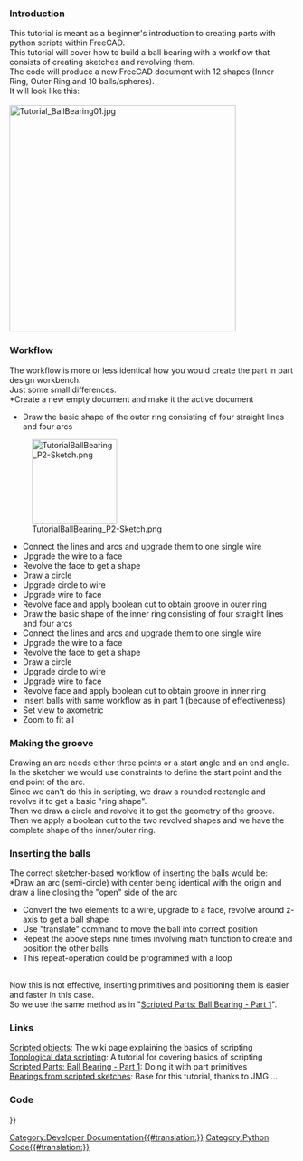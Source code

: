 <languages/>
{{TutorialInfo
|Topic= Part Scripting - Ball Bearing #2
|Level= Beginner
|Time= 30 min
|Author=r-frank
|FCVersion=0.16.6706
|Files=
}}


===Introduction===
This tutorial is meant as a beginner's introduction to creating parts with python scripts within FreeCAD.<br />
This tutorial will cover how to build a ball bearing with a workflow that consists of creating sketches and revolving them.<br />
The code will produce a new FreeCAD document with 12 shapes (Inner Ring, Outer Ring and 10 balls/spheres).<br />
It will look like this:<br />
<br />
[[Image:Tutorial_BallBearing01.jpg|400px]]


===Workflow===
The workflow is more or less identical how you would create the part in part design workbench.<br />
Just some small differences.<br />
*Create a new empty document and make it the active document
*Draw the basic shape of the outer ring consisting of four straight lines and four arcs
[[Image:TutorialBallBearing_P2-Sketch.png|150px]]
*Connect the lines and arcs and upgrade them to one single wire
*Upgrade the wire to a face
*Revolve the face to get a shape
*Draw a circle
*Upgrade circle to wire
*Upgrade wire to face
*Revolve face and apply boolean cut to obtain groove in outer ring
*Draw the basic shape of the inner ring consisting of four straight lines and four arcs
*Connect the lines and arcs and upgrade them to one single wire
*Upgrade the wire to a face
*Revolve the face to get a shape
*Draw a circle
*Upgrade circle to wire
*Upgrade wire to face
*Revolve face and apply boolean cut to obtain groove in inner ring
*Insert balls with same workflow as in part 1 (because of effectiveness)
*Set view to axometric
*Zoom to fit all

===Making the groove===
Drawing an arc needs either three points or a start angle and an end angle.<br />
In the sketcher we would use constraints to define the start point and the end point of the arc.<br />
Since we can't do this in scripting, we draw a rounded rectangle and revolve it to get a basic "ring shape".<br />
Then we draw a circle and revolve it to get the geometry of the groove.<br />
Then we apply a boolean cut to the two revolved shapes and we have the complete shape of the inner/outer ring.<br />


===Inserting the balls===
The correct sketcher-based workflow of inserting the balls would be:<br />
*Draw an arc (semi-circle) with center being identical with the origin and draw a line closing the "open" side of the arc
*Convert the two elements to a wire, upgrade to a face, revolve around z-axis to get a ball shape
*Use "translate" command to move the ball into correct position
*Repeat the above steps nine times involving math function to create and position the other balls
*This repeat-operation could be programmed with a loop
<br />
Now this is not effective, inserting primitives and positioning them is easier and faster in this case.<br />
So we use the same method as in "[[Scripted Parts: Ball Bearing - Part 1]]".


===Links===
[[Scripted objects]]: The wiki page explaining the basics of scripting<br />
[[Topological data scripting]]: A tutorial for covering basics of scripting<br />
[[Scripted Parts: Ball Bearing - Part 1]]: Doing it with part primitives<br />
[http://linuxforanengineer.blogspot.de/2013/12/bearings-from-scripted-sketches.html Bearings from scripted sketches]: Base for this tutorial, thanks to JMG ...<br />


===Code===
{{Code|code=
## Ball-bearing script
## 11.08.2016 by r-frank (BPLRFE/LearnFreeCAD on Youtube)
## based on ball bearing script by JMG
## (http://linuxforanengineer.blogspot.de/2013/12/bearings-from-scripted-sketches.html)
#
#needed for doing boolean operations
import Part
#needed for calculating the positions of the balls
import math
#needed for translation and rotation of objects
from FreeCAD import Base
#
#VALUES#
#(radius of shaft/inner radius of inner ring)
R1=15.0
#(outer radius of inner ring)
R2=25.0
#(inner radius of outer ring)
R3=30.0
#(outer radius of outer ring)
R4=40.0
#(thickness of bearing)
TH=15.0
#(number of balls)
NBall=10
#(radius of ball)
RBall=5.0
#(rounding radius for fillets)
RR=1
#first coordinate of center of ball
CBall=((R3-R2)/2)+R2
#second coordinate of center of ball
PBall=TH/2
#
#Create new document
App.newDocument("Unnamed")
App.setActiveDocument("Unnamed")
#
#Lines for basic shape of outer ring
L1o=Part.makeLine((R4,0,TH-RR),(R4,0,RR))
L2o=Part.makeLine((R4-RR,0,0),(R3+RR,0,0))
L3o=Part.makeLine((R3,0,RR),(R3,0,TH-RR))
L4o=Part.makeLine((R3+RR,0,TH),(R4-RR,0,TH))
#Corner rounding for basic shape of outer ring
A1o=Part.makeCircle(RR,Base.Vector(R4-RR,0,RR),Base.Vector(0,1,0),0,90)
A2o=Part.makeCircle(RR,Base.Vector(R3+RR,0,RR),Base.Vector(0,1,0),90,180)
A3o=Part.makeCircle(RR,Base.Vector(R3+RR,0,TH-RR),Base.Vector(0,1,0),180,270)
A4o=Part.makeCircle(RR,Base.Vector(R4-RR,0,TH-RR),Base.Vector(0,1,0),270,360)
#Connect Lines and arcs to make wire and upgrade to face, revolve and apply cut to obtain groove
OR=Part.Wire([L1o,A1o,L2o,A2o,L3o,A3o,L4o,A4o])
OR=Part.Face(OR)
OR=OR.revolve(Base.Vector(0,0,1),Base.Vector(0,0,360))
C1=Part.makeCircle(RBall,Base.Vector(R2+(R3-R2)/2,0,TH/2),Base.Vector(0,1,0),0,360)
GRo=Part.Wire([C1])
GRo=Part.Face(GRo)
GRo=GRo.revolve(Base.Vector(0,0,1),Base.Vector(0,0,360))
OR=OR.cut(GRo)
Part.show(OR)
#
#Lines for basic shape of inner ring
L1i=Part.makeLine((R2,0,TH-RR),(R2,0,RR))
L2i=Part.makeLine((R2-RR,0,0),(R1+RR,0,0))
L3i=Part.makeLine((R1,0,RR),(R1,0,TH-RR))
L4i=Part.makeLine((R1+RR,0,TH),(R2-RR,0,TH))
#Corner rounding for basic shape of inner ring
A1i=Part.makeCircle(RR,Base.Vector(R2-RR,0,RR),Base.Vector(0,1,0),0,90)
A2i=Part.makeCircle(RR,Base.Vector(R1+RR,0,RR),Base.Vector(0,1,0),90,180)
A3i=Part.makeCircle(RR,Base.Vector(R1+RR,0,TH-RR),Base.Vector(0,1,0),180,270)
A4i=Part.makeCircle(RR,Base.Vector(R2-RR,0,TH-RR),Base.Vector(0,1,0),270,360)
#Connect Lines and arcs to make wire and upgrade to face, revolve and apply cut to obtain groove
IR=Part.Wire([L1i,A1i,L2i,A2i,L3i,A3i,L4i,A4i])
IR=Part.Face(IR)
IR=IR.revolve(Base.Vector(0,0,1),Base.Vector(0,0,360))
C2=Part.makeCircle(RBall,Base.Vector(R2+(R3-R2)/2,0,TH/2),Base.Vector(0,1,0),0,360)
GRi=Part.Wire([C2])
GRi=Part.Face(GRi)
GRi=GRi.revolve(Base.Vector(0,0,1),Base.Vector(0,0,360))
IR=IR.cut(GRi)
Part.show(IR)
#
#Balls#
for i in range(NBall):
  Ball=Part.makeSphere(RBall)
  Alpha=(i*2*math.pi)/NBall
  BV=(CBall*math.cos(Alpha),CBall*math.sin(Alpha),TH/2)
  Ball.translate(BV)
  Part.show(Ball)
#
#Make it pretty#
App.ActiveDocument.recompute()
Gui.ActiveDocument.ActiveView.viewAxometric()
Gui.SendMsgToActiveView("ViewFit")
}}


{{Powerdocnavi{{#translation:}}}}
[[Category:Developer Documentation{{#translation:}}]]
[[Category:Python Code{{#translation:}}]]
{{clear}}